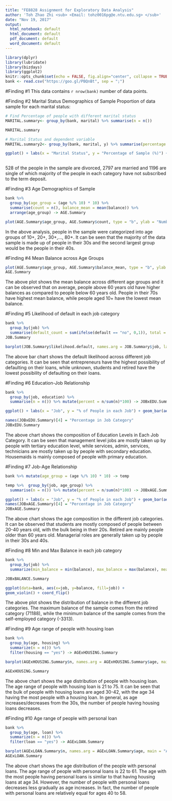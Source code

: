 ```yaml
---
title: "FE8828 Assignment for Exploratory Data Analysis"
author: 'Toh Zhao Zhi <sub> <Email: tohz0016pg@e.ntu.edu.sg> </sub>'
date: "Nov 19, 2017"
output:
  html_notebook: default
  html_document: default
  pdf_document: default
  word_document: default
---
```


```r
library(dplyr)
library(lubridate)
library(bizdays)
library(ggplot2)
knitr::opts_chunk$set(echo = FALSE, fig.align="center", collapse = TRUE, cache = T)
bank <- read.csv("https://goo.gl/PBQnBt", sep = ";")
```

#Finding #1
This data contains `r nrow(bank)` number of data points.

#Finding #2 Marital Status Demographics of Sample
Proportion of data sample for each marital status:
```r
# Find Percentage of people with different marital status
MARITAL.summary<- group_by(bank, marital) %>% summarise(n = n())

MARITAL.summary

# Marital Status and dependent variable
MARITAL.summary2<- group_by(bank, marital, y) %>% summarise(percentage = n()/nrow(bank)*100)

ggplot() + labs(x = "Marital Status", y = "Percentage of Sample (%)") + geom_bar(aes(y = percentage, x = marital, fill = y), data = MARITAL.summary2, stat = "identity") + ggtitle("Percentage of Sample for each Marital Status")
  
```
528 of the people in the sample are divorced, 2797 are married and 1196 are single of which majority of the people in each category have not subscribed to the term deposit.

#Finding #3 Age Demographics of Sample
```r
bank %>% 
  group_by(age_group = (age %/% 10) * 10) %>%
  summarise(count = n(), balance_mean = mean(balance)) %>%
  arrange(age_group) -> AGE.Summary

plot(AGE.Summary$age_group, AGE.Summary$count, type = "b", ylab = "Number of people",  xlab = "Age Group", main = "Plot of Number of People in Each Age Groups in Data Sample")
```
In the above analysis, people in the sample were categorized into age groups of 10+, 20+, 30+,..., 80+. It can be seen that the majority of the data sample is made up of people in their 30s and the second largest group would be the people in their 40s.

#Finding #4 Mean Balance across Age Groups
```r
plot(AGE.Summary$age_group, AGE.Summary$balance_mean, type = "b", ylab = "Mean Balance", xlab = "Age Group", main = "Plot of Mean Balance of Different Age Groups")
AGE.Summary
```
The above plot shows the mean balance across different age groups and it can be observed that on average, people above 60 years old have higher balances as compared to people below 60 years old. People in their 70s have highest mean balance, while people aged 10+ have the lowest mean balance.

#Finding #5 Likelihood of default in each job category
```r
bank %>%
  group_by(job) %>%
  summarise(default_count = sum(ifelse(default == "no", 0,1)), total = sum(ifelse(loan == "yes" | housing == "yes", 0,1)), likelihood.default = default_count/total*100) -> JOB.Summary
JOB.Summary

barplot(JOB.Summary$likelihood.default, names.arg = JOB.Summary$job, las = 2, col = "red")
```
The above bar chart shows the default likelihood across different job categories. It can be seen that entrepreneurs have the highest possibility of defaulting on their loans, while unknown, students and retired have the lowest possibility of defaulting on their loans.

#Finding #6 Education-Job Relationship
```r
bank %>% 
  group_by(job, education) %>%
  summarise(n = n()) %>% mutate(percent = n/sum(n)*100) -> JOBxEDU.Summary

ggplot() + labs(x = "Job", y = "% of People in each Job") + geom_bar(aes(y = percent, x = job, fill = education), data = JOBxEDU.Summary, stat = "identity") + coord_flip() +  ggtitle("Composition of Education Levels in Each Job Category")

names(JOBxEDU.Summary)[4] = "Percentage in Job Category"
JOBxEDU.Summary
```
The above chart shows the composition of Education Levels in Each Job Category. It can be seen that management level jobs are mostly taken up by people with tertiary education level, while services, admin, services, technicians are mostly taken up by people with secondary education. Housemaids is mainly composed of people with primary education.

#Finding #7 Job-Age Relationship
```r
bank %>% mutate(age_group = (age %/% 10) * 10) -> temp

temp %>%  group_by(job, age_group) %>%
  summarise(n = n()) %>% mutate(percent = n/sum(n)*100) -> JOBxAGE.Summary

ggplot() + labs(x = "Job", y = "% of People in each Job") + geom_bar(aes(y = percent, x = job, fill = age_group), data = JOBxAGE.Summary, stat = "identity") + coord_flip() +  ggtitle("Composition of Age Groups in Each Job Category") 
names(JOBxAGE.Summary)[4] = "Percentage in Job Category"
JOBxAGE.Summary
```
The above chart shows the age composition in the different job categories. It can be observed that students are mostly composed of people between 20-40 years old, with the bulk being in their 20s. Retired are mainly people older than 60 years old. Managerial roles are generally taken up by people in their 30s and 40s.

#Finding #8 Min and Max Balance in each job category
```r
bank %>%
  group_by(job) %>%
  summarize(min_balance = min(balance), max_balance = max(balance), mean_balance = mean(balance)) -> JOBxBALANCE.Summary

JOBxBALANCE.Summary

ggplot(data=bank, aes(x=job, y=balance, fill=job)) + 
geom_violin() + coord_flip()
```
The above plot shows the distribution of balance in the different job categories. The maximum balance of the sample comes from the retired category (71188), while the minimum balance of the sample comes from the self-employed category (-3313).

#Finding #9 Age range of people with housing loan
```r
bank %>% 
  group_by(age, housing) %>%
  summarize(n = n()) %>%
  filter(housing == "yes") -> AGExHOUSING.Summary

barplot(AGExHOUSING.Summary$n, names.arg = AGExHOUSING.Summary$age, main = "Age Distribution of People with Housing Loan", xlab = "Age", ylab = "Number of People", col = "red")

AGExHOUSING.Summary
```
The above chart shows the age distribution of people with housing loan. The age range of people with housing loan is 21 to 75. It can be seen that the bulk of people with housing loans are aged 30-42, with the age 34 having the most people with a housing loan. In general, as age increases/decreases from the 30s, the number of people having housing loans decreases.

#Finding #10 Age range of people with personal loan
```r
bank %>% 
  group_by(age, loan) %>%
  summarize(n = n()) %>%
  filter(loan == "yes") -> AGExLOAN.Summary

barplot(AGExLOAN.Summary$n, names.arg = AGExLOAN.Summary$age, main = "Age Distribution of People with Personal Loan", xlab = "Age", ylab = "Number of People", col = "red")
AGExLOAN.Summary
```
The above chart shows the age distribution of the people with personal loans. The age range of people with personal loans is 22 to 61. The age with the most people having personal loans is similar to that having housing loans at age 34. However, the number of people with personal loans decreases less gradually as age increases. In fact, the number of people with personal loans are relatively equal for ages 40 to 58.
